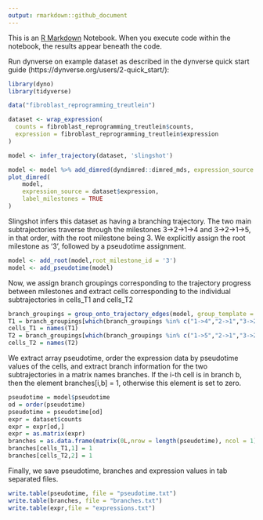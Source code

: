 ```yaml
---
output: rmarkdown::github_document
---
```


This is an [R Markdown](http://rmarkdown.rstudio.com) Notebook. When you execute code within the notebook, the results appear beneath the code. 

Run dynverse on example dataset as described in the dynverse quick start guide (https://dynverse.org/users/2-quick_start/):
```r
library(dyno)
library(tidyverse)

data("fibroblast_reprogramming_treutlein")

dataset <- wrap_expression(
  counts = fibroblast_reprogramming_treutlein$counts,
  expression = fibroblast_reprogramming_treutlein$expression
)

model <- infer_trajectory(dataset, 'slingshot')

model <- model %>% add_dimred(dyndimred::dimred_mds, expression_source = dataset$expression)
plot_dimred(
    model, 
    expression_source = dataset$expression, 
    label_milestones = TRUE
)

```
Slingshot infers this dataset as having a branching trajectory. The two main subtrajectories traverse through the milestones 3->2->1->4 and 3->2->1->5, in that order, with the root milestone being 3. We explicitly assign the root milestone as '3', followed by a pseudotime assignment.

```r
model <- add_root(model,root_milestone_id = '3')
model <- add_pseudotime(model)
```

Now, we assign branch groupings corresponding to the trajectory progress between milestones and extract cells corresponding to the individual subtrajectories in cells_T1 and cells_T2
```r
branch_groupings = group_onto_trajectory_edges(model, group_template = "{from}->{to}")
T1 = branch_groupings[which(branch_groupings %in% c("1->4","2->1","3->2"))]
cells_T1 = names(T1)
T2 = branch_groupings[which(branch_groupings %in% c("1->5","2->1","3->2"))]
cells_T2 = names(T2)
```

We extract array pseudotime, order the expression data by pseudotime values of the cells, and extract branch information for the two subtrajectories in a matrix names branches. If the i-th cell is in branch b, then the element branches[i,b] = 1, otherwise this element is set to zero.
```r
pseudotime = model$pseudotime
od = order(pseudotime)
pseudotime = pseudotime[od]
expr = dataset$counts
expr = expr[od,]
expr = as.matrix(expr)
branches = as.data.frame(matrix(0L,nrow = length(pseudotime), ncol = 1))
branches[cells_T1,1] = 1
branches[cells_T2,2] = 1
```

Finally, we save pseudotime, branches and expression values in tab separated files.
```r
write.table(pseudotime, file = "pseudotime.txt")
write.table(branches, file = "branches.txt")
write.table(expr,file = "expressions.txt")
```

